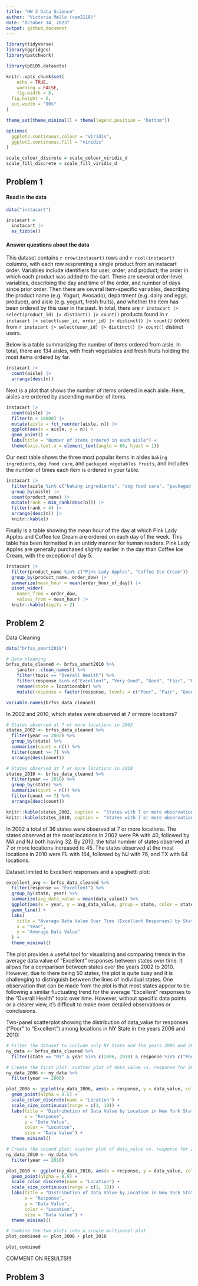 ```yaml
---
title: "HW 3 Data Science"
author: "Victoria Mello (vsm2118)"
date: "October 14, 2023"
output: github_document
---
```


```r
library(tidyverse)
library(ggridges)
library(patchwork)

library(p8105.datasets)

knitr::opts_chunk$set(
	echo = TRUE,
	warning = FALSE,
	fig.width = 8, 
  fig.height = 6,
  out.width = "90%"
)

theme_set(theme_minimal() + theme(legend.position = "bottom"))

options(
  ggplot2.continuous.colour = "viridis",
  ggplot2.continuous.fill = "viridis"
)

scale_colour_discrete = scale_colour_viridis_d
scale_fill_discrete = scale_fill_viridis_d
```

## Problem 1


#### Read in the data

```r
data("instacart")

instacart = 
  instacart |> 
  as_tibble()
```

#### Answer questions about the data

This dataset contains `r nrow(instacart)` rows and `r ncol(instacart)` columns, with each row resprenting a single product from an instacart order. Variables include identifiers for user, order, and product; the order in which each product was added to the cart. There are several order-level variables, describing the day and time of the order, and number of days since prior order. Then there are several item-specific variables, describing the product name (e.g. Yogurt, Avocado), department (e.g. dairy and eggs, produce), and aisle (e.g. yogurt, fresh fruits), and whether the item has been ordered by this user in the past. In total, there are `r instacart |> select(product_id) |> distinct() |> count()` products found in `r instacart |> select(user_id, order_id) |> distinct() |> count()` orders from `r instacart |> select(user_id) |> distinct() |> count()` distinct users.

Below is a table summarizing the number of items ordered from aisle. In total, there are 134 aisles, with fresh vegetables and fresh fruits holding the most items ordered by far.

```r
instacart |> 
  count(aisle) |> 
  arrange(desc(n))
```

Next is a plot that shows the number of items ordered in each aisle. Here, aisles are ordered by ascending number of items.

```r
instacart |> 
  count(aisle) |> 
  filter(n > 10000) |> 
  mutate(aisle = fct_reorder(aisle, n)) |> 
  ggplot(aes(x = aisle, y = n)) + 
  geom_point() + 
  labs(title = "Number of items ordered in each aisle") +
  theme(axis.text.x = element_text(angle = 60, hjust = 1))

```

Our next table shows the three most popular items in aisles `baking ingredients`, `dog food care`, and `packaged vegetables fruits`, and includes the number of times each item is ordered in your table.

```r
instacart |> 
  filter(aisle %in% c("baking ingredients", "dog food care", "packaged vegetables fruits")) |>
  group_by(aisle) |> 
  count(product_name) |> 
  mutate(rank = min_rank(desc(n))) |> 
  filter(rank < 4) |> 
  arrange(desc(n)) |>
  knitr::kable()
```

Finally is a table showing the mean hour of the day at which Pink Lady Apples and Coffee Ice Cream are ordered on each day of the week. This table has been formatted in an untidy manner for human readers. Pink Lady Apples are generally purchased slightly earlier in the day than Coffee Ice Cream, with the exception of day 5.

```r
instacart |>
  filter(product_name %in% c("Pink Lady Apples", "Coffee Ice Cream")) |>
  group_by(product_name, order_dow) |>
  summarize(mean_hour = mean(order_hour_of_day)) |>
  pivot_wider(
    names_from = order_dow, 
    values_from = mean_hour) |>
  knitr::kable(digits = 2)
```

## Problem 2


Data Cleaning
```r
data("brfss_smart2010")

# Data cleaning
brfss_data_cleaned <- brfss_smart2010 %>%
    janitor::clean_names() %>% 
    filter(topic == "Overall Health") %>%
    filter(response %in% c("Excellent", "Very Good", "Good", "Fair", "Poor")) %>%
    rename(state = locationabbr) %>% 
    mutate(response = factor(response, levels = c("Poor", "Fair", "Good", "Very Good", "Excellent"), ordered = TRUE))

variable.names(brfss_data_cleaned)
```


In 2002 and 2010, which states were observed at 7 or more locations?
```r

# States observed at 7 or more locations in 2002
states_2002 <- brfss_data_cleaned %>%
  filter(year == 2002) %>%
  group_by(state) %>%
  summarize(count = n()) %>%
  filter(count >= 7) %>%
  arrange(desc(count))

# States observed at 7 or more locations in 2010
states_2010 <- brfss_data_cleaned %>%
  filter(year == 2010) %>%
  group_by(state) %>%
  summarize(count = n()) %>%
  filter(count >= 7) %>%
  arrange(desc(count))

knitr::kable(states_2002, caption =  "States with 7 or more observations in 2002", format = "markdown")
knitr::kable(states_2010, caption =  "States with 7 or more observations in 2010", format = "markdown")

```

In 2002 a total of 36 states were observed at 7 or more locations. The states observed at the most locations in 2002 were PA with 40, followed by MA and NJ both having 32. By 2010, the total number of states observed at 7 or more locations increased to 45. The states observed at the most locations in 2010 were FL with 164, followed by NJ with 76, and TX with 64 locations.


Dataset limited to Excellent responses and a spaghetti plot:
```r

excellent_avg <- brfss_data_cleaned %>%
  filter(response == "Excellent") %>%
  group_by(state, year) %>%
  summarize(avg_data_value = mean(data_value)) %>%
  ggplot(aes(x = year, y = avg_data_value, group = state, color = state)) +
  geom_line() +
  labs(
    title = "Average Data Value Over Time (Excellent Responses) by State",
    x = "Year",
    y = "Average Data Value"
  ) +
  theme_minimal()

```
The plot provides a useful tool for visualizing and comparing trends in the average data value of "Excellent" responses between states over time. It allows for a comparison between states over the years 2002 to 2010. However, due to there being 50 states, the plot is quite busy and it is challenging to distinguish between the lines of individual states. One observation that can be made from the plot is that most states appear to be following a similar fluctuating trend for the average "Excellent" responses to the "Overall Health" topic over time. However, without specific data points or a clearer view, it's difficult to make more detailed observations or conclusions.


Two-panel scatterplot showing the distribution of data_value for responses (“Poor” to “Excellent”) among locations in NY State in the years 2006 and 2010:
```r
# Filter the dataset to include only NY State and the years 2006 and 2010
ny_data <- brfss_data_cleaned %>%
  filter(state == "NY" & year %in% c(2006, 2010) & response %in% c("Poor", "Fair", "Good", "Very Good", "Excellent"))

# Create the first plot: scatter plot of data_value vs. response for 2006
ny_data_2006 <- ny_data %>%
  filter(year == 2006)

plot_2006 <- ggplot(ny_data_2006, aes(x = response, y = data_value, color = locationdesc, size = data_value)) +
  geom_point(alpha = 0.5) +
  scale_color_discrete(name = "Location") +
  scale_size_continuous(range = c(1, 10)) +
  labs(title = "Distribution of Data Value by Location in New York State (2006)",
       x = "Response",
       y = "Data Value",
       color = "Location",
       size = "Data Value") +
  theme_minimal()

# Create the second plot: scatter plot of data_value vs. response for 2010
ny_data_2010 <- ny_data %>%
  filter(year == 2010)

plot_2010 <- ggplot(ny_data_2010, aes(x = response, y = data_value, color = locationdesc, size = data_value)) +
  geom_point(alpha = 0.5) +
  scale_color_discrete(name = "Location") +
  scale_size_continuous(range = c(1, 10)) +
  labs(title = "Distribution of Data Value by Location in New York State (2010)",
       x = "Response",
       y = "Data Value",
       color = "Location",
       size = "Data Value") +
  theme_minimal()

# Combine the two plots into a single multipanel plot
plot_combined <- plot_2006 + plot_2010

plot_combined


```
  COMMENT ON RESULTS!!!


## Problem 3 


```r

```

